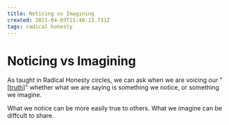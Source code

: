 ```yaml
---
title: Noticing vs Imagining
created: 2021-04-03T21:48:13.731Z
tags: radical honesty
---
```


# Noticing vs Imagining

As taught in Radical Honesty circles, we can ask when we are voicing our "[[truth]]" whether what we are saying is something we notice, or something we imagine.

What we notice can be more easily true to others. What we imagine can be diffcult to share.

[//begin]: # "Autogenerated link references for markdown compatibility"
[truth]: truth "Truth"
[//end]: # "Autogenerated link references"
